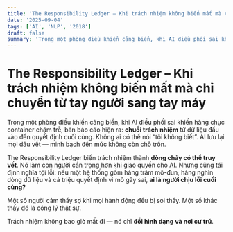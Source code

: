 ```yaml
---
title: 'The Responsibility Ledger – Khi trách nhiệm không biến mất mà chỉ chuyển từ tay người sang tay máy'
date: '2025-09-04'
tags: ['AI', 'NLP', '2018']
draft: false
summary: 'Trong một phòng điều khiển cảng biển, khi AI điều phối sai khiến hàng chục container chậm trễ, bản b'
---
```


# The Responsibility Ledger – Khi trách nhiệm không biến mất mà chỉ chuyển từ tay người sang tay máy

Trong một phòng điều khiển cảng biển, khi AI điều phối sai khiến hàng chục container chậm trễ, bản báo cáo hiện ra: **chuỗi trách nhiệm** từ dữ liệu đầu vào đến quyết định cuối cùng. Không ai có thể nói “tôi không biết”. AI lưu lại mọi dấu vết — minh bạch đến mức không còn chỗ trốn.

The Responsibility Ledger biến trách nhiệm thành **dòng chảy có thể truy vết**. Nó làm con người cẩn trọng hơn khi giao quyền cho AI. Nhưng cũng tái định nghĩa tội lỗi: nếu một hệ thống gồm hàng trăm mô-đun, hàng nghìn dòng dữ liệu và cả triệu quyết định vi mô gây sai, **ai là người chịu lỗi cuối cùng?**

Một số người cảm thấy sợ khi mọi hành động đều bị soi thấy. Một số khác thấy đó là công lý thật sự.

Trách nhiệm không bao giờ mất đi — nó chỉ **đổi hình dạng và nơi cư trú**.